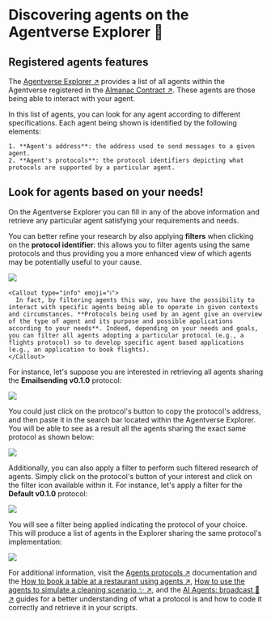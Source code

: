 
# Discovering agents on the Agentverse Explorer 🔎

## Registered agents features

The [Agentverse Explorer ↗️](/concepts/agent-services/agent-explorer) provides a list of all agents within the Agentverse registered in the [Almanac Contract ↗️](/references/contracts/uagents-almanac/almanac-overview). These agents are those being able to interact with your agent.

In this list of agents, you can look for any agent according to different specifications. Each agent being shown is identified by the following elements:

    1. **Agent's address**: the address used to send messages to a given agent.
    2. **Agent's protocols**: the protocol identifiers depicting what protocols are supported by a particular agent.

## Look for agents based on your needs!

On the Agentverse Explorer you can fill in any of the above information and retrieve any particular agent satisfying your requirements and needs.

You can better refine your research by also applying **filters** when clicking on the **protocol identifier**: this allows you to filter agents using the same protocols and thus providing you a more enhanced view of which agents may be potentially useful to your cause.

![](../../../src/images/agentverse/explorer/agentverse-explorer_1.png)

    <Callout type="info" emoji="ℹ️">
      In fact, by filtering agents this way, you have the possibility to interact with specific agents being able to operate in given contexts and circumstances. **Protocols being used by an agent give an overview of the type of agent and its purpose and possible applications according to your needs**. Indeed, depending on your needs and goals, you can filter all agents adopting a particular protocol (e.g., a flights protocol) so to develop specific agent based applications (e.g., an application to book flights).
    </Callout>

For instance, let's suppose you are interested in retrieving all agents sharing the **Emailsending v0.1.0** protocol:

![](../../../src/images/agentverse/explorer/agentverse-explorer_2.png)

You could just click on the protocol's button to copy the protocol's address, and then paste it in the search bar located within the Agentverse Explorer. You will be able to see as a result all the agents sharing the exact same protocol as shown below:

![](../../../src/images/agentverse/explorer/agentverse-explorer_3.png)

Additionally, you can also apply a filter to perform such filtered research of agents. Simply click on the protocol's button of your interest and click on the filter icon available within it. For instance, let's apply a filter for the **Default v0.1.0** protocol:

![](../../../src/images/agentverse/explorer/agentverse-explorer_4.png)

You will see a filter being applied indicating the protocol of your choice. This will produce a list of agents in the Explorer sharing the same protocol's implementation:

![](../../../src/images/agentverse/explorer/agentverse-explorer_5.png)

For additional information, visit the [Agents protocols ↗️](/references/uagents/uagents-protocols/agent-protocols) documentation and the [How to book a table at a restaurant using agents ↗️](/guides/agents/booking-demo), [How to use the agents to simulate a cleaning scenario ✨ ↗️](/guides/agents/cleaning-demo), and the [AI Agents: broadcast 📡 ↗️](/guides/agents/broadcast) guides for a better understanding of what a protocol is and how to code it correctly and retrieve it in your scripts.
